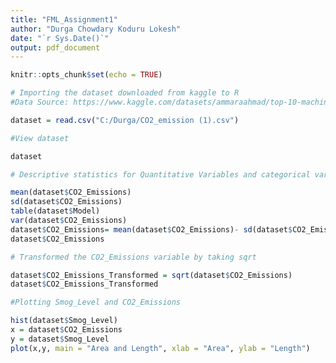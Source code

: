 ---
title: "FML_Assignment1"
author: "Durga Chowdary Koduru Lokesh"
date: "`r Sys.Date()`"
output: pdf_document
---

```{r setup, include=FALSE}
knitr::opts_chunk$set(echo = TRUE)
```

```{r}
# Importing the dataset downloaded from kaggle to R
#Data Source: https://www.kaggle.com/datasets/ammaraahmad/top-10-machine-learning-datasets?select=CO2_emission.csv

dataset = read.csv("C:/Durga/CO2_emission (1).csv")

#View dataset

dataset

# Descriptive statistics for Quantitative Variables and categorical variables

mean(dataset$CO2_Emissions)
sd(dataset$CO2_Emissions)
table(dataset$Model)
var(dataset$CO2_Emissions)
dataset$CO2_Emissions= mean(dataset$CO2_Emissions)- sd(dataset$CO2_Emissions)
dataset$CO2_Emissions

# Transformed the CO2_Emissions variable by taking sqrt  

dataset$CO2_Emissions_Transformed = sqrt(dataset$CO2_Emissions)
dataset$CO2_Emissions_Transformed

#Plotting Smog_Level and CO2_Emissions

hist(dataset$Smog_Level)
x = dataset$CO2_Emissions
y = dataset$Smog_Level
plot(x,y, main = "Area and Length", xlab = "Area", ylab = "Length")

```



